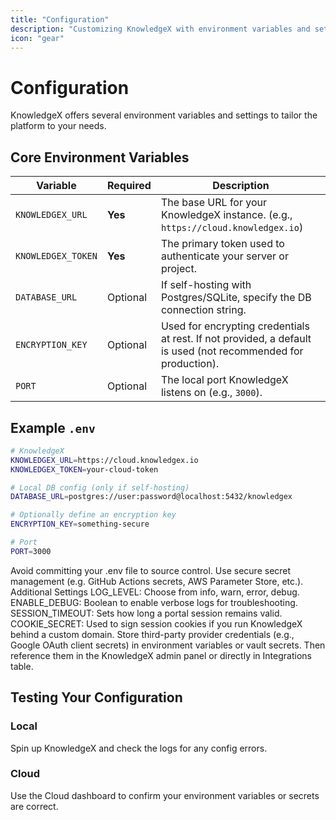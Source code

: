 ```yaml
---
title: "Configuration"
description: "Customizing KnowledgeX with environment variables and settings."
icon: "gear"
---
```


# Configuration

KnowledgeX offers several environment variables and settings to tailor the platform to your needs.

## Core Environment Variables

| Variable            | Required | Description                                                           |
|---------------------|----------|-----------------------------------------------------------------------|
| `KNOWLEDGEX_URL`    | **Yes**  | The base URL for your KnowledgeX instance. (e.g., `https://cloud.knowledgex.io`) |
| `KNOWLEDGEX_TOKEN`  | **Yes**  | The primary token used to authenticate your server or project.        |
| `DATABASE_URL`      | Optional | If self-hosting with Postgres/SQLite, specify the DB connection string. |
| `ENCRYPTION_KEY`    | Optional | Used for encrypting credentials at rest. If not provided, a default is used (not recommended for production). |
| `PORT`              | Optional | The local port KnowledgeX listens on (e.g., `3000`).                   |

## Example `.env`

```bash
# KnowledgeX
KNOWLEDGEX_URL=https://cloud.knowledgex.io
KNOWLEDGEX_TOKEN=your-cloud-token

# Local DB config (only if self-hosting)
DATABASE_URL=postgres://user:password@localhost:5432/knowledgex

# Optionally define an encryption key
ENCRYPTION_KEY=something-secure

# Port
PORT=3000
```


<Warning>
Avoid committing your .env file to source control. Use secure secret management (e.g. GitHub Actions secrets, AWS Parameter Store, etc.).
</Warning>
Additional Settings
<AccordionGroup>
  <Accordion title="Logging & Debug Options">
    LOG_LEVEL: Choose from info, warn, error, debug.
    ENABLE_DEBUG: Boolean to enable verbose logs for troubleshooting.
  </Accordion>
  <Accordion title="Session & Portal Config" >
    SESSION_TIMEOUT: Sets how long a portal session remains valid.
    COOKIE_SECRET: Used to sign session cookies if you run KnowledgeX behind a custom domain.
  </Accordion>
  <Accordion title="Provider Credentials">
    Store third-party provider credentials (e.g., Google OAuth client secrets) in environment variables or vault secrets. Then reference them in the KnowledgeX admin panel or directly in Integrations table.
  </Accordion>
</AccordionGroup>


## Testing Your Configuration

### Local  
Spin up KnowledgeX and check the logs for any config errors.

### Cloud  
Use the Cloud dashboard to confirm your environment variables or secrets are correct.